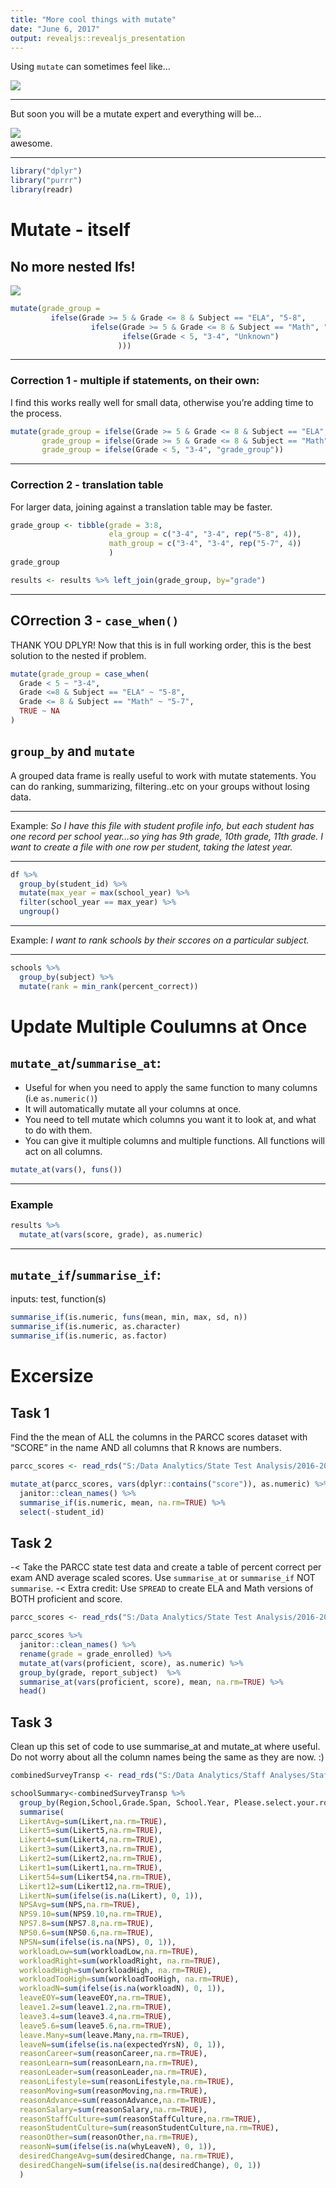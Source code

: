 ```yaml
---
title: "More cool things with mutate"
date: "June 6, 2017"
output: revealjs::revealjs_presentation
---
```


Using `mutate` can sometimes feel like...

![](https://media1.giphy.com/media/BJmTtZL4hova8/giphy-downsized.gif)  

---

But soon you will be a mutate expert and everything will be...

![](https://media4.giphy.com/media/pYCZPDymIVjeo/giphy.gif)  
awesome.

---

```r
library("dplyr")
library("purrr")
library(readr)
```


# Mutate - itself

## No more nested Ifs!

![](https://media2.giphy.com/media/hP8xenrzdIhqw/giphy-downsized.gif)  


```r
mutate(grade_group = 
         ifelse(Grade >= 5 & Grade <= 8 & Subject == "ELA", "5-8", 
                  ifelse(Grade >= 5 & Grade <= 8 & Subject == "Math", "5-7", 
                         ifelse(Grade < 5, "3-4", "Unknown")
                        )))
```

---

### Correction 1 - multiple if statements, on their own:
I find this works really well for small data, otherwise you're adding time to the process. 

```r
mutate(grade_group = ifelse(Grade >= 5 & Grade <= 8 & Subject == "ELA", "5-8", NA),
       grade_group = ifelse(Grade >= 5 & Grade <= 8 & Subject == "Math", "5-7", grade_group),
       grade_group = ifelse(Grade < 5, "3-4", "grade_group"))
```

---

### Correction 2 - translation table
For larger data, joining against a translation table may be faster. 
```r
grade_group <- tibble(grade = 3:8, 
                      ela_group = c("3-4", "3-4", rep("5-8", 4)), 
                      math_group = c("3-4", "3-4", rep("5-7", 4))
                      )
grade_group
```

```r
results <- results %>% left_join(grade_group, by="grade")
```

---

## COrrection 3 - `case_when()`
THANK YOU DPLYR! Now that this is in full working order, this is the best solution to the nested if problem.
```r
mutate(grade_group = case_when(
  Grade < 5 ~ "3-4",
  Grade <=8 & Subject == "ELA" ~ "5-8",
  Grade <= 8 & Subject == "Math" ~ "5-7",
  TRUE ~ NA
)
```




## `group_by` and `mutate`

A grouped data frame is really useful to work with mutate statements. You can do ranking, summarizing, filtering..etc on your groups without losing data.


---

Example: _So I have this file with student profile info, but each student has one record per school year...so ying has 9th grade, 10th grade, 11th grade. I want to create a file with one row per student, taking the latest year._

---

```r
df %>%
  group_by(student_id) %>% 
  mutate(max_year = max(school_year) %>% 
  filter(school_year == max_year) %>% 
  ungroup()
```

---

Example:
_I want to rank schools by their sccores on a particular subject._

---

```r
schools %>% 
  group_by(subject) %>%
  mutate(rank = min_rank(percent_correct))
```






# Update Multiple Coulumns at Once


## `mutate_at`/`summarise_at`:

- Useful for when you need to apply the same function to many columns (i.e `as.numeric()`)
- It will automatically mutate all your columns at once.
- You need to tell mutate which columns you want it to look at, and what to do with them.
- You can give it multiple columns and multiple functions. All functions will act on all columns.

```r
mutate_at(vars(), funs())
```

---

### Example

```r
results %>%
  mutate_at(vars(score, grade), as.numeric)
```



---

## `mutate_if`/`summarise_if`:

inputs: test, function(s)
```r
summarise_if(is.numeric, funs(mean, min, max, sd, n))
summarise_if(is.numeric, as.character)
summarise_if(is.numeric, as.factor)
```


# Excersize

## Task 1
Find the the mean of ALL the columns in the PARCC scores dataset with "SCORE" in the name AND all columns that R knows are numbers.

```r
parcc_scores <- read_rds("S:/Data Analytics/State Test Analysis/2016-2017/PARCC/Results Release/~Data/Processed/Uncommon Student-level results/Output/PARCC_SY1617_results_ESMS.rds") 
```

```r
mutate_at(parcc_scores, vars(dplyr::contains("score")), as.numeric) %>%
  janitor::clean_names() %>%
  summarise_if(is.numeric, mean, na.rm=TRUE) %>%
  select(-student_id)
```

## Task 2

-< Take the PARCC state test data and create a table of percent correct per exam AND average scaled scores.  Use `summarise_at` or `summarise_if` NOT `summarise`.
-< Extra credit: Use `SPREAD` to create ELA and Math versions of BOTH proficient and score.

```r
parcc_scores <- read_rds("S:/Data Analytics/State Test Analysis/2016-2017/PARCC/Results Release/~Data/Processed/Uncommon Student-level results/Output/PARCC_SY1617_results_ESMS.rds")
```

```r
parcc_scores %>%
  janitor::clean_names() %>%
  rename(grade = grade_enrolled) %>%
  mutate_at(vars(proficient, score), as.numeric) %>%
  group_by(grade, report_subject)  %>%
  summarise_at(vars(proficient, score), mean, na.rm=TRUE) %>%
  head()
```


## Task 3

Clean up this set of code to use summarise_at and mutate_at where useful. Do not worry about all the column names being the same as they are now. :) 

```r
combinedSurveyTransp <- read_rds("S:/Data Analytics/Staff Analyses/Staff Survey/temp/combined_survey_tranporse.rds")

schoolSummary<-combinedSurveyTransp %>%
  group_by(Region,School,Grade.Span, School.Year, Please.select.your.role, Q.Display, Q.Category,For.how.long.have.you.been.with.Uncommon.Schools, Principal, DOO) %>%
  summarise(
  LikertAvg=sum(Likert,na.rm=TRUE),
  Likert5=sum(Likert5,na.rm=TRUE),
  Likert4=sum(Likert4,na.rm=TRUE),
  Likert3=sum(Likert3,na.rm=TRUE),
  Likert2=sum(Likert2,na.rm=TRUE),
  Likert1=sum(Likert1,na.rm=TRUE),
  Likert54=sum(Likert54,na.rm=TRUE),
  Likert12=sum(Likert12,na.rm=TRUE),
  LikertN=sum(ifelse(is.na(Likert), 0, 1)),
  NPSAvg=sum(NPS,na.rm=TRUE),
  NPS9.10=sum(NPS9.10,na.rm=TRUE),
  NPS7.8=sum(NPS7.8,na.rm=TRUE),
  NPS0.6=sum(NPS0.6,na.rm=TRUE),
  NPSN=sum(ifelse(is.na(NPS), 0, 1)),
  workloadLow=sum(workloadLow,na.rm=TRUE),
  workloadRight=sum(workloadRight, na.rm=TRUE),
  workloadHigh=sum(workloadHigh, na.rm=TRUE),
  workloadTooHigh=sum(workloadTooHigh, na.rm=TRUE),
  workloadN=sum(ifelse(is.na(workloadN), 0, 1)),
  leaveEOY=sum(leaveEOY,na.rm=TRUE),
  leave1.2=sum(leave1.2,na.rm=TRUE),
  leave3.4=sum(leave3.4,na.rm=TRUE),
  leave5.6=sum(leave5.6,na.rm=TRUE),
  leave.Many=sum(leave.Many,na.rm=TRUE),
  leaveN=sum(ifelse(is.na(expectedYrsN), 0, 1)),
  reasonCareer=sum(reasonCareer,na.rm=TRUE),
  reasonLearn=sum(reasonLearn,na.rm=TRUE),
  reasonLeader=sum(reasonLeader,na.rm=TRUE),
  reasonLifestyle=sum(reasonLifestyle,na.rm=TRUE),
  reasonMoving=sum(reasonMoving,na.rm=TRUE),
  reasonAdvance=sum(reasonAdvance,na.rm=TRUE),
  reasonSalary=sum(reasonSalary,na.rm=TRUE),
  reasonStaffCulture=sum(reasonStaffCulture,na.rm=TRUE),
  reasonStudentCulture=sum(reasonStudentCulture,na.rm=TRUE),
  reasonOther=sum(reasonOther,na.rm=TRUE),
  reasonN=sum(ifelse(is.na(whyLeaveN), 0, 1)),
  desiredChangeAvg=sum(desiredChange, na.rm=TRUE),
  desiredChangeN=sum(ifelse(is.na(desiredChange), 0, 1))
  )
```


